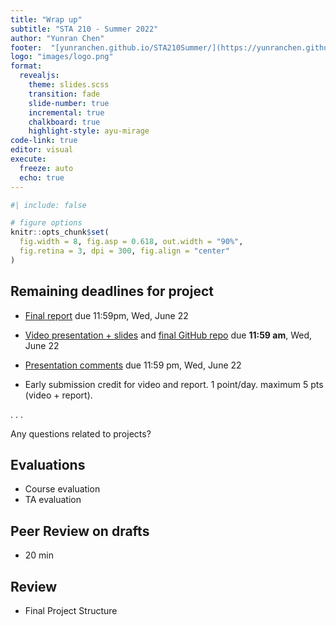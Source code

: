 ```yaml
---
title: "Wrap up"
subtitle: "STA 210 - Summer 2022"
author: "Yunran Chen"
footer:  "[yunranchen.github.io/STA210Summer/](https://yunranchen.github.io/STA210Summer/)"
logo: "images/logo.png"
format: 
  revealjs:
    theme: slides.scss
    transition: fade
    slide-number: true
    incremental: true 
    chalkboard: true
    highlight-style: ayu-mirage
code-link: true
editor: visual
execute:
  freeze: auto
  echo: true
---
```


```r
#| include: false

# figure options
knitr::opts_chunk$set(
  fig.width = 8, fig.asp = 0.618, out.width = "90%",
  fig.retina = 3, dpi = 300, fig.align = "center"
)
```

## Remaining deadlines for project {.smaller}

-   [Final report](https://yunranchen.github.io/STA210Summer/project-description.html#written-report) due 11:59pm, Wed, June 22

-   [Video presentation + slides](https://yunranchen.github.io/STA210Summer/project-description.html#video-presentation--slides) and [final GitHub repo](https://yunranchen.github.io/STA210Summer/project-description.html#reproducibility---organization) due **11:59 am**, Wed, June 22

-   [Presentation comments](https://yunranchen.github.io/STA210Summer/project-description.html#presentation-comments) due 11:59 pm, Wed, June 22

-   Early submission credit for video and report. 1 point/day. maximum 5 pts (video + report).

. . .

::: question
Any questions related to projects?
:::

## Evaluations

-   Course evaluation
-   TA evaluation

## Peer Review on drafts

-   20 min

## Review

-   Final Project Structure 
